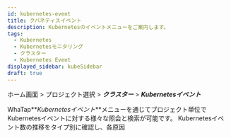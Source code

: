 ```yaml
---
id: kubernetes-event
title: クバネティスイベント
description: Kubernetesのイベントメニューをご案内します。
tags:
  - Kubernetes
  - Kubernetesモニタリング
  - クラスター
  - Kubernetes Event
displayed_sidebar: kubeSidebar
draft: true
---
```


ホーム画面 > プロジェクト選択 > **_クラスター_** > **_Kubernetesイベント_** 

WhaTap**_Kubernetesイベント_**メニューを通じてプロジェクト単位でKubernetesイベントに対する様々な照会と検索が可能です。 Kubernetesイベント数の推移をタイプ別に確認し、各原因
